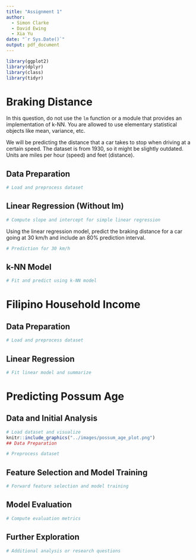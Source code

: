 ```yaml
---
title: "Assignment 1"
author: 
  - Simon Clarke
  - David Ewing
  - Xia Yu
date: "`r Sys.Date()`"
output: pdf_document
---
```


```r
library(ggplot2)
library(dplyr)
library(class)
library(tidyr)
```

# Braking Distance

In this question, do not use the `lm` function or a module that provides an implementation of k-NN. You are allowed to use elementary statistical objects like mean, variance, etc.

We will be predicting the distance that a car takes to stop when driving at a certain speed. The dataset is from 1930, so it might be slightly outdated. Units are miles per hour (speed) and feet (distance).

## Data Preparation

```r
# Load and preprocess dataset
```

## Linear Regression (Without lm)

```r
# Compute slope and intercept for simple linear regression
```

Using the linear regression model, predict the braking distance for a car going at 30 km/h and include an 80% prediction interval.

```r
# Prediction for 30 km/h
```

## k-NN Model

```r
# Fit and predict using k-NN model
```

# Filipino Household Income

## Data Preparation

```r
# Load and preprocess dataset
```

## Linear Regression

```r
# Fit linear model and summarize
```

# Predicting Possum Age

## Data and Initial Analysis

```r
# Load dataset and visualize
knitr::include_graphics("../images/possum_age_plot.png")
## Data Preparation


```

```r
# Preprocess dataset
```

## Feature Selection and Model Training

```r
# Forward feature selection and model training
```

## Model Evaluation

```r
# Compute evaluation metrics
```

## Further Exploration

```r
# Additional analysis or research questions
```
